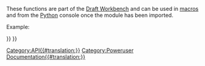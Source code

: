 <languages/>
<translate>
<!--T:1-->
{{VeryImportantMessage|(November 2018) This information may be incomplete and outdated. For the latest API, see the [https://freecad.org/api autogenerated API documentation].}}

<!--T:5-->
These functions are part of the [[Draft Workbench|Draft Workbench]] and can be used in [[macros|macros]] and from the [[Python|Python]] console once the {{incode|Draft}} module has been imported.

<!--T:2-->
Example:
</translate>
{{Code|code=
import FreeCAD, Draft

myrect = Draft.makeRectangle(4, 3)
mydistance = FreeCAD.Vector(2, 2, 0)
Draft.move(myrect, mydistance)
}}
<translate>

<!--T:3-->
{{APIFunction|cut|FreeCAD.Object, FreeCAD.Object|Returns a cut object made from the difference of the 2 given objects. The original objects get hidden.|The newly created object}}
{{APIFunction|extrude|FreeCAD.Object, Vector|Extrudes the given object in the direction given by the vector. The original object gets hidden.|The newly created object}}
{{APIFunction|formatObject|FreeCAD.Object, [FreeCAD.Object]|This function applies to the given target object the current properties set on the Draft toolbar (line color and line width), or copies the properties of a second object if provided. It also places the object in construction group if the construction button is pressed.|Nothing}}
{{APIFunction|fuse|FreeCAD.Object, FreeCAD.Object|Returns an object made from the union of the 2 given objects. If the objects are coplanar, a special Draft Wire is used, otherwise the final object is a standard Part fuse.|The newly created object}}
{{APIFunction|getDraftPath|[string]|Returns the user or system path where the Draft module is running from. If a subpath or a filename is supplied, the full path to the subpath inside the Draft module is returned.|A file path}}
{{APIFunction|getGroupContents|list|Scans recursively the given list for groups. If groups are encountered, their contents are appended to the list.|A list of FreeCAD Objects}}
{{APIFunction|getRealName|string|Strips the trailing numbers from an object name.|The stripped object name}}
{{APIFunction|getSelection| |Returns the current FreeCAD selection.|The current FreeCAD selection.}}
{{APIFunction|makeCircle|radius, [placement], [facemode], [startangle], [endangle]|Creates a circle object with given radius. If a placement is given, it is used. If facemode is False, the circle is shown as a wireframe, otherwise as a face. If startangle AND endangle are given (in degrees), they are used and the object appears as an arc.|The newly created object.}}
{{APIFunction|makeDimension|Vector, Vector, [Vector] or FreeCAD.Object, int, int, [Vector]|Creates a Dimension object measuring distance between first and second vectors, with the dimension line passign through the third vector if provided. The current line width and color from the Draft toolbar will be used. Instead of 2 vectors, you can also pass a FreeCAD object, and two integers (and optionally a vector where the dimension line must pass). In that case, the dimension will be associated with the object, and measure two of its vertices, indicated by the two given indice numbers.|The newly created object.}}
{{APIFunction|makeLine|Vector, Vector|Creates a line between the two given vectors. The current line width and color from the Draft toolbar will be used.|The newly created object.}}
{{APIFunction|makeRectangle|length, width, [placement], [facemode]|Creates a Rectangle object with length in X direction and height in Y direction. If a placement is given, it is used. If facemode is False, the rectangle is shown as a wireframe, otherwise as a face. The current line width and color from the Draft toolbar will be used.|The newly created object.}}
{{APIFunction|makeText|string or list, [Vector], [screenmode]|Creates a Text object, at the given point if a vector is provided, containing the string or the strings given in the list, one string by line. The current color from the Draft toolbar and the text height and font specified in preferences are used. If screenmode is True, the text always faces the view direction, otherwise it lies on the XY plane.|The newly created object.}}
{{APIFunction|makeWire|list or Part.Wire, [closed], [placement], [facemode]|Creates a DWire object from the given list of vectors or from the given Wire. If closed is True or if first and last points are identical, the wire is closed. If facemode is True (and wire is closed), the wire will appear filled. The current line width and color from the Draft toolbar will be used.|A new Draft DWire (not a Part Wire).}}
{{APIFunction|move|FreeCAD.Object or list, Vector, [copymode]|Moves the given object or the objects contained in the given list in the direction and distance indicated by the given vector. If copymode is True, the actual objects are not moved, but copies are created instead.|The object(s) (or their copies if copymode was True).}}
{{APIFunction|precision| |Returns the precision value from Draft user settings.|An integer.}}
{{APIFunction|rotate|FreeCAD.Object or list, angle, [center], [axis] ,[copymode]|Rotates the given object or the objects contained in the given list with the given angle around the given center if provided, using axis as a rotation axis. If axis is omitted, the rotation will be around the vertical Z axis. If copymode is True, the actual objects are not moved, but copies are created instead.|The objects (or their copies).}}
{{APIFunction|scale|FreeCAD.Object or list, vector, [center], [copymode]|Scales the given object or the objects contained in the given list with a scale factors defined by the given vector (in X, Y and Z directions) around the given center if provided. If copymode is True, the actual objects are not moved, but copies are created instead.|The objects (or their copies).}}
{{APIFunction|select|FreeCAD.Object|Deselects everything and selects only the passed object|Nothing.}}
{{APIFunction|shapify|FreeCAD.Object|Transforms a parametric shape object into non-parametric.|The new object.}}
{{APIFunction|draftify|FreeCAD.Object or list|Turns the given object or each object of the given list into Draft parametric wires.|Nothing.}}
{{APIFunction|getSVG|FreeCAD.Object, [linemodifier], [textmodifier], [(u,v)]|Creates a SVG representation of the given object. The linemodifier attribute is a scale factor (in percents) for line width, and textmodifier for text size. You can also optionally provide a tuple of vectors to define a projection plane, otherwise the geometry will be projected on the XY plane.|a string containing a SVG representation of the given object.}}

</translate>
{{Draft Tools navi{{#translation:}}}}
{{Userdocnavi{{#translation:}}}}
[[Category:API{{#translation:}}]]
[[Category:Poweruser Documentation{{#translation:}}]]

{{clear}}